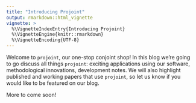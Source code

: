```yaml
---
title: "Introducing Projoint"
output: rmarkdown::html_vignette
vignette: >
  %\VignetteIndexEntry{Introducing Projoint}
  %\VignetteEngine{knitr::rmarkdown}
  %\VignetteEncoding{UTF-8}
---
```


Welcome to `projoint`, our one-stop conjoint shop! In this blog we're going to go discuss all things `projoint`: exciting applications using our software, methodological innovations, development notes. We will also highlight published and working papers that use `projoint`, so let us know if you would like to be featured on our blog.

More to come soon!